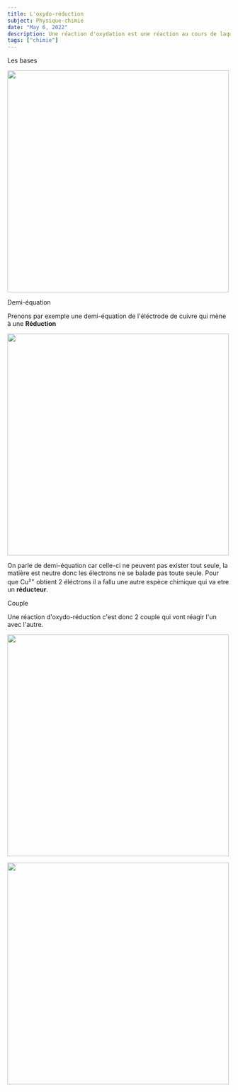 ```yaml
---
title: L'oxydo-réduction
subject: Physique-chimie
date: "May 6, 2022"
description: Une réaction d'oxydation est une réaction au cours de laquelle il se forme un oxydant, l'espèce chimique qui réagit est donc un réducteur,  la réaction est du type Réducteur = Oxydant + ne- Une réaction de réduction est une réaction au cours de laquelle il se forme un réducteur, l'espèce chimique qui réagit est donc un oxydant, la réaction est du type Oxydant + ne- = Réducteur
tags: ["chimie"]
---
```


<Custom links>Les bases</Custom>

<img
 src="/assets/images/oxydo-réduction-bases.webp"
 width="500"
 data-page="slug"
/>

<Custom links>Demi-équation</Custom>

Prenons par exemple une demi-équation de l'éléctrode de cuivre qui mène à une **Réduction**

<img
 src="/assets/images/oxydo-réduction-demi-équation.webp"
 width="500"
 data-page="slug"
/>

On parle de demi-équation car celle-ci ne peuvent pas exister tout seule, la matière est neutre donc les électrons ne se balade pas toute seule.
Pour que Cu²<sup>+</sup> obtient 2 éléctrons il a fallu une autre espèce chimique qui va etre un **réducteur**.

<Custom links>Couple</Custom>

Une réaction d'oxydo-réduction c'est donc 2 couple qui vont réagir l'un avec l'autre.

<div className="flex column">
<img
 src="/assets/images/oxydo-réduction-couple.webp"
 width="500"
 data-page="slug"
/>

<img
 src="/assets/images/oxydo-réduction-réaction.webp"
 width="500"
 data-page="slug"
/>
</div>
